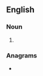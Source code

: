 {{also|Risers}}
==English==

===Noun===
{{head|en|noun form}}

# {{plural of|riser|lang=en}}

===Anagrams===
* {{anagrams|en|a=eirrss|Risser|serirs}}